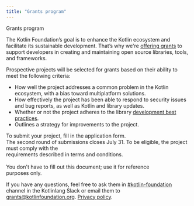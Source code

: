 ```yaml
---
title: "Grants program"
---
```


<Grants>

<GrantsTitle>Grants program</GrantsTitle>

The Kotlin Foundation’s goal is to enhance the Kotlin ecosystem and facilitate its sustainable development.
That’s why we're [offering grants](/news/grants-program-goes-live/) to support developers in creating and maintaining open source libraries, tools, and frameworks.

Prospective projects will be selected for grants based on their ability to meet the following criteria:
 * How well the project addresses a common problem in the Kotlin ecosystem, with a bias toward multiplatform solutions.
 * How effectively the project has been able to respond to security issues and bug reports, as well as Kotlin and library updates.
 * Whether or not the project adheres to the library [development best practices](https://kotl.in/api-guide).
 * Outlines a strategy for improvements to the project.

<GrantsAction theme="dark" action="Application form" url="https://docs.google.com/forms/d/e/1FAIpQLSdNEPVC7pTQQqKSQlyuPKoXgvz2s4eUgr9rBbCIkcFkrWQnXA/viewform" target="_blank">
  To submit your project, fill in the application form.<br className="hide--mm"/> The second round of submissions closes July 31.
</GrantsAction>

<GrantsAction action="Terms & conditions" url="/kotlin-foundation-grant-agreement.pdf">
To be eligible, the project must comply with the<br className="grants-hide--agreement"/> requirements described in terms and conditions.<br/><br/>You don't have to fill out this document; use it for reference <br className="grants-hide--purposes"/>purposes only.
</GrantsAction>

If you have any questions, feel free to ask them in [#kotlin-foundation](https://kotlinlang.slack.com/archives/C04RQTY5PBP) channel in the Kotlinlang Slack or email them to [grants@kotlinfoundation.org](mailto:grants@kotlinfoundation.org).
[Privacy policy](/kotlin-foundation-grants-privacy-policy.pdf).

</Grants>
